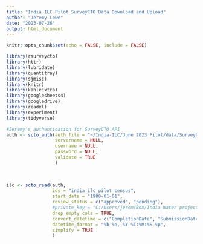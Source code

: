 ```yaml
---
title: "India ILC Pilot SurveyCTO Data Download and Upload"
author: "Jeremy Lowe"
date: "2023-07-26"
output: html_document
---
```


```r
knitr::opts_chunk$set(echo = FALSE, include = FALSE)
```


```r


library(rsurveycto)
library(httr)
library(lubridate)
library(quantitray)
library(sjmisc)
library(knitr)
library(kableExtra)
library(googlesheets4)
library(googledrive)
library(readxl)
library(experiment)
library(tidyverse)

```

```r

#Jeremy's authentication for SurveyCTO API
auth <- scto_auth(auth_file = "~/India-ILC/June 2023 Pilot/data/SurveyCTO_auth/dilserver.txt",
                  servername = NULL,
                  username = NULL,
                  password = NULL,
                  validate = TRUE
                  )
  

  
ilc <- scto_read(auth,
                 ids = "india_ilc_pilot_census",
                 start_date = "1900-01-01",
                 review_status = c("approved", "pending"),
                 #private_key = "C:/Users/jerem/Box/India Water project/2_Pilot/Data/0_keys/india_ilc_pilot_PRIVATEDONOTSHARE.pem",
                 drop_empty_cols = TRUE,
                 convert_datetime = c("CompletionDate", "SubmissionDate", "starttime", "endtime"),
                 datetime_format = "%b %e, %Y %I:%M:%S %p",
                 simplify = TRUE
                 )




```

```r




```



